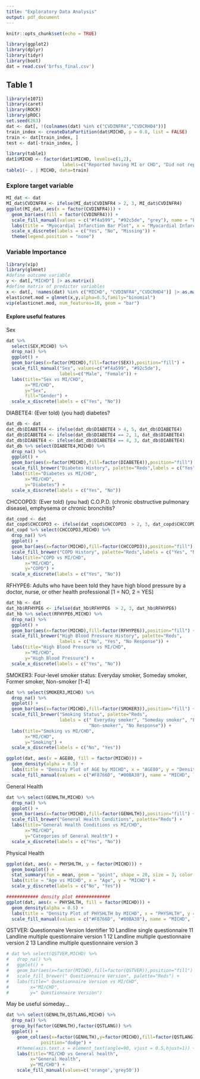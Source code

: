 ```yaml
---
title: "Exploratory Data Analysis"
output: pdf_document
---
```


```r
knitr::opts_chunk$set(echo = TRUE)
```

```r
library(ggplot2)
library(dplyr)
library(tidyr)
library(boot)
dat = read.csv('brfss_final.csv')
```

## Table 1
```r
library(e1071)
library(caret)
library(ROCR)
library(pROC)
set.seed(263)
dat <- dat[, !(colnames(dat) %in% c("CVDINFR4","CVDCRHD4"))]
train_index <- createDataPartition(dat$MICHD, p = 0.8, list = FALSE)
train <- dat[train_index, ]
test <- dat[-train_index, ]
```

```r
library(table1)
dat1$MICHD <- factor(dat1$MICHD, levels=c(1,2),
                     labels=c("Reported having MI or CHD", "Did not report having MI or CHD"))
table1(~ . | MICHD, data=train)
```



### Explore target variable
```r
MI_dat <- dat
MI_dat$CVDINFR4 <- ifelse(MI_dat$CVDINFR4 > 2, 3, MI_dat$CVDINFR4)
ggplot(MI_dat, aes(x = factor(CVDINFR4))) +
  geom_bar(aes(fill = factor(CVDINFR4))) +
  scale_fill_manual(values = c("#f4a599", "#92c5de", "grey"), name = "Ever Reported Having MI") +
  labs(title = "Myocardial Infarction Bar Plot", x = "Myocardial Infarction", y = "Count") +
  scale_x_discrete(labels = c("Yes", "No", "Missing")) +
  theme(legend.position = "none")
```


### Variable Importance
```r
library(vip)
library(glmnet)
#define outcome variable
y <- dat[,"MICHD"] |> as.matrix()
#define matrix of predictor variables
x <- dat[, !names(dat) %in% c("MICHD", "CVDINFR4","CVDCRHD4")] |> as.matrix()
elasticnet.mod = glmnet(x,y,alpha=0.5,family="binomial")
vip(elasticnet.mod, num_features=10, geom = "bar")
```

#### Explore useful features

Sex 
```r
dat %>% 
  select(SEX,MICHD) %>%
  drop_na() %>%
  ggplot() +
  geom_bar(aes(x=factor(MICHD),fill=factor(SEX)),position="fill") +
  scale_fill_manual("Sex", values=c("#f4a599", "#92c5de"), 
                    labels=c("Male", "Female")) +
  labs(title="Sex vs MI/CHD",
       x="MI/CHD",
       y="Sex",
       fill="Gender") +
  scale_x_discrete(labels = c("Yes", "No"))
```

DIABETE4: (Ever told) (you had) diabetes?
```r
dat_db <- dat
dat_db$DIABETE4 <- ifelse(dat_db$DIABETE4 > 4, 5, dat_db$DIABETE4)
dat_db$DIABETE4 <- ifelse(dat_db$DIABETE4 == 2, 1, dat_db$DIABETE4)
dat_db$DIABETE4 <- ifelse(dat_db$DIABETE4 == 4, 3, dat_db$DIABETE4)
dat_db %>% select(DIABETE4,MICHD) %>%
  drop_na() %>%
  ggplot() +
  geom_bar(aes(x=factor(MICHD),fill=factor(DIABETE4)),position="fill") +
  scale_fill_brewer("Diabetes History", palette="Reds",labels = c("Yes", "No", "No Response")) +
  labs(title="Diabetes vs MI/CHD",
       x="MI/CHD",
       y="Diabetes") +
  scale_x_discrete(labels = c("Yes", "No"))
```

CHCCOPD3: (Ever told) (you had) C.O.P.D. (chronic obstructive pulmonary disease), emphysema or chronic bronchitis?
```r
dat_copd <- dat
dat_copd$CHCCOPD3 <- ifelse(dat_copd$CHCCOPD3  > 2, 3, dat_copd$CHCCOPD3)
dat_copd %>% select(CHCCOPD3,MICHD) %>%
  drop_na() %>%
  ggplot() +
  geom_bar(aes(x=factor(MICHD),fill=factor(CHCCOPD3)),position="fill") +
  scale_fill_brewer("COPD History", palette="Reds",labels = c("Yes", "No", "No Response")) +
  labs(title="COPD vs MI/CHD",
       x="MI/CHD",
       y="COPD") +
  scale_x_discrete(labels = c("Yes", "No"))
```

RFHYPE6: Adults who have been told they have high blood pressure by a doctor, nurse, or other health professional [1 = NO, 2 = YES]
```r
dat_hb <- dat
dat_hb$RFHYPE6 <- ifelse(dat_hb$RFHYPE6  > 2, 3, dat_hb$RFHYPE6)
dat_hb %>% select(RFHYPE6,MICHD) %>%
  drop_na() %>%
  ggplot() +
  geom_bar(aes(x=factor(MICHD),fill=factor(RFHYPE6)),position="fill") +
  scale_fill_brewer("High Blood Pressure History", palette="Reds",
                    labels = c("No", "Yes", "No Response")) +
  labs(title="High Blood Pressure vs MI/CHD",
       x="MI/CHD",
       y="High Blood Pressure") +
  scale_x_discrete(labels = c("Yes", "No"))
```

SMOKER3: Four-level smoker status: Everyday smoker, Someday smoker, Former smoker, Non-smoker [1-4]
```r
dat %>% select(SMOKER3,MICHD) %>%
  drop_na() %>%
  ggplot() +
  geom_bar(aes(x=factor(MICHD),fill=factor(SMOKER3)),position="fill") +
  scale_fill_brewer("Smoking Status", palette="Reds",
                    labels = c(" Everyday smoker", "Someday smoker", "Former smoker",
                               "Non-smoker", "No Response")) +
  labs(title="Smoking vs MI/CHD",
       x="MI/CHD",
       y="Smoking") +
  scale_x_discrete(labels = c("No", "Yes"))
```

```r
ggplot(dat, aes(x = AGE80, fill = factor(MICHD))) +
  geom_density(alpha = 0.5) +
  labs(title = "Density Plot of AGE by MICHD", x = "AGE80", y = "Density") +
  scale_fill_manual(values = c("#F8766D", "#00BA38"), name = "MICHD", labels = c("No", "Yes"))
```



General Health
```r
dat %>% select(GENHLTH,MICHD) %>%
  drop_na() %>%
  ggplot() +
  geom_bar(aes(x=factor(MICHD),fill=factor(GENHLTH)),position="fill") +
  scale_fill_brewer("General Health Conditions", palette="Reds") +
  labs(title="General Health Conditions vs MI/CHD",
       x="MI/CHD",
       y="Categories of General Health") +
  scale_x_discrete(labels = c("Yes", "No"))
```

Physical Health
```r
ggplot(dat, aes(x = PHYSHLTH, y = factor(MICHD))) +
  geom_boxplot() +
  stat_summary(fun = mean, geom = "point", shape = 20, size = 3, color = "red", position = position_dodge(width = 0.75)) +
  labs(title = "Age vs MICHD", x = "Age", y = "MICHD") +
  scale_y_discrete(labels = c("No", "Yes"))

############ density plot #############
ggplot(dat, aes(x = PHYSHLTH, fill = factor(MICHD))) +
  geom_density(alpha = 0.5) +
  labs(title = "Density Plot of PHYSHLTH by MICHD", x = "PHYSHLTH", y = "Density") +
  scale_fill_manual(values = c("#F8766D", "#00BA38"), name = "MICHD", labels = c("No", "Yes"))

```





QSTVER: Questionnaire Version Identifier
10 Landline single questionnaire
11 Landline multiple questionnaire version 1
12 Landline multiple questionnaire version 2
13 Landline multiple questionnaire version 3
```r
# dat %>% select(QSTVER,MICHD) %>%
#   drop_na() %>%
#   ggplot() +
#   geom_bar(aes(x=factor(MICHD),fill=factor(QSTVER)),position="fill") +
#   scale_fill_brewer(" Questionnaire Version", palette="Reds") +
#   labs(title=" Questionnaire Version vs MI/CHD",
#        x="MI/CHD",
#        y=" Questionnaire Version")
```
May be useful someday...
```r
dat %>% select(GENHLTH,QSTLANG,MICHD) %>%
  drop_na() %>%
  group_by(factor(GENHLTH),factor(QSTLANG)) %>%
  ggplot() +
    geom_col(aes(x=factor(GENHLTH),y=factor(MICHD),fill=factor(QSTLANG)),
             position="dodge") +
    #theme(axis.text.x = element_text(angle=90, vjust = 0.5,hjust=1)) + 
    labs(title="MI/CHD vs General health",
         x="General Health",
         y="MI/CHD") + 
    scale_fill_manual(values=c('orange','grey50'))
```





